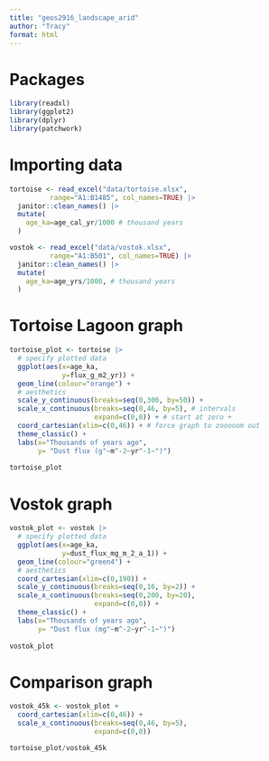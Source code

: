 ```yaml
---
title: "geos2916_landscape_arid"
author: "Tracy"
format: html
---
```


# Packages

```r
library(readxl)
library(ggplot2)
library(dplyr)
library(patchwork)
```

# Importing data

```r
tortoise <- read_excel("data/tortoise.xlsx",
          range="A1:B1485", col_names=TRUE) |>
  janitor::clean_names() |>
  mutate(
    age_ka=age_cal_yr/1000 # thousand years
  )

vostok <- read_excel("data/vostok.xlsx",
          range="A1:B501", col_names=TRUE) |>
  janitor::clean_names() |>
  mutate(
    age_ka=age_yrs/1000, # thousand years
  )
```

# Tortoise Lagoon graph

```r
tortoise_plot <- tortoise |> 
  # specify plotted data
  ggplot(aes(x=age_ka,
             y=flux_g_m2_yr)) + 
  geom_line(colour="orange") +
  # aesthetics
  scale_y_continuous(breaks=seq(0,300, by=50)) + 
  scale_x_continuous(breaks=seq(0,46, by=5), # intervals
                     expand=c(0,0)) + # start at zero +
  coord_cartesian(xlim=c(0,46)) + # force graph to zooooom out
  theme_classic() +
  labs(x="Thousands of years ago", 
       y= "Dust flux (g"~m^-2~yr^-1~")")
  
tortoise_plot
```

# Vostok graph

```r
vostok_plot <- vostok |> 
  # specify plotted data
  ggplot(aes(x=age_ka,
             y=dust_flux_mg_m_2_a_1)) + 
  geom_line(colour="green4") +
  # aesthetics
  coord_cartesian(xlim=c(0,190)) +
  scale_y_continuous(breaks=seq(0,16, by=2)) + 
  scale_x_continuous(breaks=seq(0,200, by=20),
                     expand=c(0,0)) + 
  theme_classic() +
  labs(x="Thousands of years ago", 
       y= "Dust flux (mg"~m^-2~yr^-1~")")
  
vostok_plot
```

# Comparison graph

```r
vostok_45k <- vostok_plot +
  coord_cartesian(xlim=c(0,46)) +
  scale_x_continuous(breaks=seq(0,46, by=5),
                     expand=c(0,0))  

tortoise_plot/vostok_45k
```


